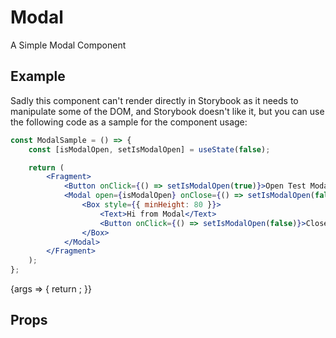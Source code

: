 
<Meta title="Composites/Modal" component={Modal} />

# Modal

A Simple Modal Component

## Example

Sadly this component can't render directly in Storybook as it needs to manipulate some of the DOM, and Storybook doesn't
like it, but you can use the following code as a sample for the component usage:

```jsx
const ModalSample = () => {
    const [isModalOpen, setIsModalOpen] = useState(false);

    return (
        <Fragment>
            <Button onClick={() => setIsModalOpen(true)}>Open Test Modal</Button>
            <Modal open={isModalOpen} onClose={() => setIsModalOpen(false)}>
                <Box style={{ minHeight: 80 }}>
                    <Text>Hi from Modal</Text>
                    <Button onClick={() => setIsModalOpen(false)}>Close Modal</Button>
                </Box>
            </Modal>
        </Fragment>
    );
};
```

<Canvas>
    <Story name="Sample Text inside a Modal">
        {args => {
            return <ModalSample />;
        }}
    </Story>
</Canvas>

## Props

<ArgsTable of={Modal} />
